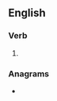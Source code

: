 {{also|saíde}}
==English==

===Verb===
{{head|en|verb form}}

# {{lb|en|obsolete}} {{en-past of|saye}}

===Anagrams===
* {{anagrams|en|A-side|Desai|Sadie|aides|aside|daies|idaes|ideas}}